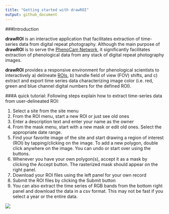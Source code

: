 ```yaml
---
title: "Getting started with drawROI"
output: github_document
---
```


###Introduction

**drawROI** is an interactive application that facilitates extraction of time-series data from digital repeat photography. 
Although the main purpose of **drawROI** is to serve the [PhenoCam Network](https://phenocam.sr.unh.edu/), it significantly facilitates extraction of phenological data from any stack of digital repeat photography images.  


**drawROI** provides a responsive environment for phenological scientists to interactively a) delineate [ROIs](https://en.wikipedia.org/wiki/Region_of_interest), b) handle field of view (FOV) shifts, and c) extract and export time series data characterizing image color (i.e. red, green and blue channel digital numbers for the defined ROI).

###A quick tutorial:
Following steps explain how to extract time-series data from user-delineated ROI:

1. Select a site from the site menu
2. From the ROI menu, start a new ROI or just see old ones
3. Enter a description text and enter your name as the owner
4. From the mask menu, start with a new mask or edit old ones. Select the appropriate date range.
5. Find your favorite image of the site and start drawing a region of interest (ROI) by tapping/clicking on the image. To add a new polygon, double click anywhere on the image. You can undo or start over using the buttons.
6. Whenever you have your own polygon(s), accept it as a mask by clicking the Accept button. The rasterized mask should appear on the right panel.
7. Download your ROI files using the left panel for your own record
8. Submit the ROI files by clicking the Submit button
9. You can also extract the time series of RGB bands from the bottom right panel and download the data in a csv format. This may not be fast if you select a year or the entire data.

![](www/phenoCamROI.guide.png)